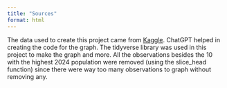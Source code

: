 ```yaml
---
title: "Sources"
format: html
---
```


The data used to create this project came from [Kaggle](https://www.kaggle.com/datasets/mjdskaggle/2024-population-projections-by-country). ChatGPT helped in creating the code for the graph. The tidyverse library was used in this project to make the graph and more. All the observations besides the 10 with the highest 2024 population were removed (using the slice_head function) since there were way too many observations to graph without removing any.
